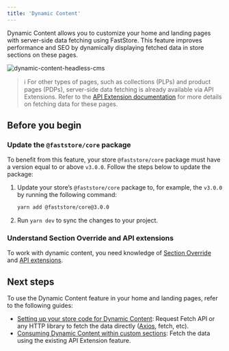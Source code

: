 ```yaml
---
title: 'Dynamic Content'
---
```


Dynamic Content allows you to customize your home and landing pages with server-side data fetching using FastStore. This feature improves performance and SEO by dynamically displaying fetched data in store sections on these pages.

![dynamic-content-headless-cms](https://vtexhelp.vtexassets.com/assets/docs/src/dynamic-content-feature___31dbd2fb1003d00bf492eb6479e3fe0c.gif)

> ℹ️ For other types of pages, such as collections (PLPs) and product pages (PDPs), server-side data fetching is already available via API Extensions. Refer to the [API Extension documentation](https://developers.vtex.com/docs/guides/faststore/api-extensions-overview) for more details on fetching data for these pages.

## Before you begin

<Steps>

### Update the `@faststore/core` package

To benefit from this feature,  your store `@faststore/core` package must have a version equal to or above  `v3.0.0`. Follow the steps below to update the package:

1. Update your store’s `@faststore/core` package to, for example, the `v3.0.0` by running the following command:

    ```bash
    yarn add @faststore/core@3.0.0
    ```

2. Run `yarn dev` to sync the changes to your project.

### Understand Section Override and API extensions

To work with dynamic content, you need knowledge of [Section Override](https://developers.vtex.com/docs/guides/faststore/overrides-overview) and [API extensions](https://developers.vtex.com/docs/guides/faststore/api-extensions-overview).

</Steps>

## Next steps

To use the Dynamic Content feature in your home and landing pages, refer to the following guides:

- [Setting up your store code for Dynamic Content](https://developers.vtex.com/docs/guides/faststore/dynamic-content-setting-up-the-store-code-for-dynamic-content): Request Fetch API or any HTTP library to fetch the data directly ([Axios](https://axios-http.com/docs/intro), fetch, etc). 
- [Consuming Dynamic Content within custom sections](https://developers.vtex.com/docs/guides/faststore/dynamic-content-consuming-the-dynamic-content-in-custom-sections): Fetch the data using the existing API Extension feature.
